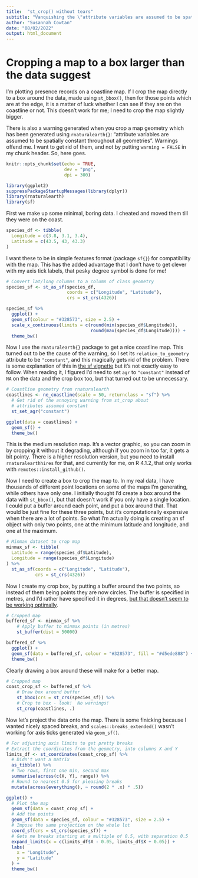 ```yaml
---
title:  "st_crop() without tears"
subtitle: "Vanquishing the \"attribute variables are assumed to be spatially constant throughout all geometries\" warnings"
author: "Susannah Cowtan"
date: "08/02/2022"
output: html_document
---
```


# Cropping a map to a box larger than the data suggest

I'm plotting presence records on a coastline map.  If I crop the map directly
to a box around the data, made using `st_bbox()`, then for those points which 
are at the edge, it is a matter of luck whether I can see if they are on the 
coastline or not. This doesn't work for me; I need to crop the map slightly 
bigger.

There is also a warning generated when you crop a map geometry which has been
generated using `rnaturalearth{}`: "attribute variables are assumed to be 
spatially constant throughout all geometries".  Warnings offend me.  I want to 
get rid of them, and not by putting `warning = FALSE` in my chunk header. So, 
here goes.

```r
knitr::opts_chunk$set(echo = TRUE,
                      dev = "png",
                      dpi = 300)
```

```r
library(ggplot2)
suppressPackageStartupMessages(library(dplyr))
library(rnaturalearth)
library(sf)
```

First we make up some minimal, boring data.  I cheated and moved them till they
were on the coast.

```r
species_df <- tibble(
  Longitude = c(3.8, 3.1, 3.4),
  Latitude = c(43.5, 43, 43.3)
)
```

I want these to be in simple features format (package `sf{}`) for compatibility
with the map.  This has the added advantage that I don't have to get clever
with my axis tick labels, that pesky degree symbol is done for me!

```r
# Convert lat/long columns to a column of class geometry
species_sf <- st_as_sf(species_df, 
                       coords = c("Longitude", "Latitude"),
                       crs = st_crs(4326))
```

```r
species_sf %>%
  ggplot() +
  geom_sf(colour = "#328573", size = 2.5) +
  scale_x_continuous(limits = c(round(min(species_df$Longitude)),
                                round(max(species_df$Longitude)))) +
  theme_bw()
```

Now I use the `rnaturalearth{}` package to get a nice coastline map.  This 
turned out to be the cause of the warning, so I set its `relation_to_geometry`
attribute to be `"constant"`, and this magically gets rid of the problem.  There
is some explanation of this in [the sf vignette](https://r-spatial.github.io/sf/articles/sf1.html#how-attributes-relate-to-geometries") but it's not exactly easy to follow. When reading
it, I figured I'd need to set `agr` to `"constant"` instead of `NA` on the data and the crop box too, but that turned out to be unnecessary.

```r
# Coastline geometry from rnaturalearth
coastlines <- ne_coastline(scale = 50, returnclass = "sf") %>%
  # Get rid of the annoying warning from st_crop about 
  # attributes assumed constant
  st_set_agr("constant")
```

```r
ggplot(data = coastlines) +
  geom_sf() +
  theme_bw()
```

This is the medium resolution map. It's a vector graphic, so you can zoom in by 
cropping it without it degrading, although if you zoom in too far, it gets a bit 
pointy. There is a higher resolution version, but you need to install 
`rnaturalearthhires` for that, and currently for me, on R 4.1.2, that only works 
with `remotes::install_github()`.  

Now I need to create a box to crop the map to. In my real data, I have thousands 
of different point locations on some of the maps I'm generating, while others 
have only one. I initially thought I'd create a box around the data with 
`st_bbox()`, but that doesn't work if you only have a single location. I 
could put a buffer around each point, and put a box around that.
That would be just fine for these three points, but it's computationally
expensive when there are a lot of points.  So what I'm actually doing is
creating an sf object with only two points, one at the minimum latitude
and longitude, and one at the maximum. 

```r
# Minmax dataset to crop map
minmax_sf <- tibble(
  Latitude = range(species_df$Latitude),
  Longitude = range(species_df$Longitude)
) %>%
  st_as_sf(coords = c("Longitude", "Latitude"),
           crs = st_crs(4326))
```

Now I create my crop box, by putting a buffer around the two points, so instead
of them being points they are now circles. The buffer is specified in metres, 
and I'd rather have specified it in degrees, [but that doesn't seem to be
working optimally](https://github.com/r-spatial/sf/issues/1692). 

```r
# Cropped map
buffered_sf <- minmax_sf %>%
    # Apply buffer to minmax points (in metres)
    st_buffer(dist = 50000) 
```

```r
buffered_sf %>%
  ggplot() +
  geom_sf(data = buffered_sf, colour = "#328573", fill = "#d5ede888") +
  theme_bw()
```

Clearly drawing a box around these will make for a better map.

```r
# Cropped map
coast_crop_sf <- buffered_sf %>%
    # Draw box around buffer
    st_bbox(crs = st_crs(species_sf)) %>%
    # Crop to box - look!  No warnings!
    st_crop(coastlines, .)
```

Now let's project the data onto the map.  There is some finicking because
I wanted nicely spaced breaks, and `scales::breaks_extended()` wasn't
working for axis ticks generated via `geom_sf()`.

```r
# For adjusting axis limits to get pretty breaks
# Extract the coordinates from the geometry, into columns X and Y
limits_df <- st_coordinates(coast_crop_sf) %>%
  # Didn't want a matrix
  as_tibble() %>%
  # Two rows, first one min, second max
  summarise(across(c(X, Y), range)) %>%
  # Round to nearest 0.5 for pleasing breaks
  mutate(across(everything(), ~ round(2 * .x) * .5))      

ggplot() +
  # Plot the map
  geom_sf(data = coast_crop_sf) +
  # Add the points
  geom_sf(data = species_sf, colour = "#328573", size = 2.5) +
  # Impose the same projection on the whole lot
  coord_sf(crs = st_crs(species_sf)) +
  # Gets me breaks starting at a multiple of 0.5, with separation 0.5
  expand_limits(x = c(limits_df$X - 0.05, limits_df$X + 0.05)) +
  labs(
    x = "Longitude",
    y = "Latitude"
  ) +
  theme_bw()
```

